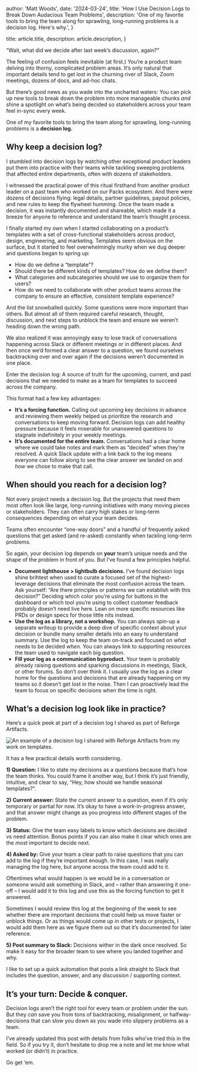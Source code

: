 
  author: 'Matt Woods',
  date: '2024-03-24',
  title: 'How I Use Decision Logs to Break Down Audacious Team Problems',
  description:
    'One of my favorite tools to bring the team along for sprawling, long-running problems is a decision log. Here\'s why.',
}

  title: article.title,
  description: article.description,
}


“Wait, what did we decide after last week’s discussion, again?”

The feeling of confusion feels inevitable (at first.) You’re a product team delving into thorny, complicated problem areas. It’s only natural that important details tend to get lost in the churning river of Slack, Zoom meetings, dozens of docs, and ad-hoc chats.

But there’s good news as you wade into the uncharted waters: You can pick up new tools to break down the problem into more manageable chunks *and* shine a spotlight on what’s being decided so stakeholders across your team feel in-sync every week.

One of my favorite tools to bring the team along for sprawling, long-running problems is a **decision log.** 

## Why keep a decision log?
I stumbled into decision logs by watching other exceptional product leaders put them into practice with their teams while tackling sweeping problems that affected entire departments, often with dozens of stakeholders. 

I witnessed the practical power of this ritual firsthand from another product leader on a past team who worked on our Packs ecosystem. And there were dozens of decisions flying: legal details, partner guidelines, payout policies, and new rules to keep the flywheel humming. Once the team made a decision, it was instantly documented and shareable, which made it a breeze  for anyone to reference and understand the team’s thought process.

I finally started my own when I started collaborating on a product’s templates with a set of cross-functional stakeholders across product, design, engineering, and marketing. Templates seem obvious on the surface, but it started to feel overwhelmingly murky when we dug deeper and questions began to spring up:
* How do we define a “template”?
* Should there be different kinds of templates? How do we define them?
* What categories and subcategories should we use to organize them for users?
* How do we need to collaborate with other product teams across the company to ensure an effective, consistent template experience?

And the list snowballed quickly. Some questions were more important than others. But almost all of them required careful research, thought, discussion, and next steps to unblock the team and ensure we weren’t heading down the wrong path.

We also realized it was annoyingly easy to lose track of conversations happening across Slack or different meetings or in different places. And then once we’d formed a clear answer to a question, we found ourselves backtracking over and over again if the decisions weren’t documented in one place.

Enter the decision log: A source of truth for the upcoming, current, and past decisions that we needed to make as a team for templates to succeed across the company. 

This format had a few key advantages:
* **It’s a forcing function.** Calling out upcoming key decisions in advance and reviewing them weekly helped us prioritize the research and conversations to keep moving forward. Decision logs can add healthy pressure because it feels miserable for unanswered questions to stagnate indefinitely in your weekly meetings.
* **It’s documented for the entire team.** Conversations had a clear home where we could take notes and mark them as “decided” when they’re resolved. A quick Slack update with a link back to the log means everyone can follow along to see the clear answer we landed on and *how* we chose to make that call.

## When should you reach for a decision log?

Not every project needs a decision log. But the projects that need them most often look like large, long-running initiatives with many moving pieces or stakeholders. They can often carry high stakes or long-term consequences depending on what your team decides. 

Teams often encounter “one-way doors” and a handful of frequently asked questions that get asked (and re-asked) constantly when tackling long-term problems.

So again, your decision log depends on **your** team’s unique needs and the shape of the problem in front of you. But I’ve found a few principles helpful.

* **Document lighthouse > lightbulb decisions.** I’ve found decision logs shine brihtest when used to curate a focused set of the highest-leverage decisions that eliminate the most confusion across the team. Ask yourself: “Are there principles or patterns we can establish with this decision?” Deciding which color you’re using for buttons in the dashboard or which tool you’re using to collect customer feedback probably doesn’t need live here. Lean on more specific resources like PRDs or design specs for those little nits instead.
* **Use the log as a library, not a workshop.** You can always spin-up a separate writeup to provide a deep dive of specific context about your decision or bundle many smaller details into an easy to understand summary. Use the log to keep the team on-track and focused on *what* needs to be decided *when.* You can always link to supporting resources the team used to navigate each big question.
* **Fill your log as a communication byproduct.** Your team is probably already raising questions and sparking discussions in meetings, Slack, or other forums. So don’t over think it. I usually use the log as a clear home for the questions and decisions that are already happening on my teams so it doesn’t get lost in the noise. Then I can proactively lead the team to focus on specific decisions when the time is right.

## What’s a decision log look like in practice?
Here’s a quick peek at part of a decision log I shared as part of Reforge Artifacts. 

<Image src={decisionLogImage} alt="An example of a decision log I shared with Reforge Artifacts from my work on templates." />

It has a few practical details worth considering.

**1) Question:** I like to state my decisions as a questions because that’s how the team thinks. You could frame it another way, but I think it’s just friendly, intuitive, and clear to say, “Hey, how should we handle seasonal templates?”.

**2) Current answer:** State the current answer to a question, even if it’s only temporary or partial for now. It’s okay to have a work-in-progress answer, and that answer might change as you progress into different stages of the problem.

**3) Status:** Give the team easy labels to know which decisions are decided vs need attention. Bonus points if you can also make it clear which ones are the *most* important to decide next. 

**4) Asked by:** Give your team a clear path to raise questions that you can add to the log if they’re important enough. In this case, I was really managing the log here, but anyone across the team could add to it. 

Oftentimes what would happen is we would be in a conversation or someone would ask something in Slack, and – rather than answering it one-off – I would add it to this log and use this as the forcing function to get it answered. 

Sometimes I would review this log at the beginning of the week to see whether there are important decisions that could help us move faster or unblock things. Or as things would come up in other tests or projects, I would add them here as we figure them out so that it’s documented for later reference.

**5) Post summary to Slack:** Decisions wither in the dark once resolved. So make it easy for the broader team to see where you landed together and why. 

I like to set up a quick automation that posts a link straight to Slack that includes the question, answer, and any discussion / supporting context.

## It’s your turn: Decide & conquer.
Decision logs aren’t the right tool for every team or problem under the sun. But they *can* save you from tons of backtracking, misalignment, or halfway-decisions that can slow you down as you wade into slippery problems as a team.

I’ve already updated this post with details from folks who’ve tried this in the field. So if you try it, don’t hesitate to drop me a note and let me know what worked (or didn’t) in practice.

Go get ‘em.
